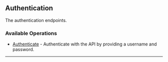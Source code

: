 
## Authentication
The authentication endpoints.

### Available Operations

* [Authenticate](//authentication/authenticate) - Authenticate with the API by providing a username and password.

---
<Authenticate />
